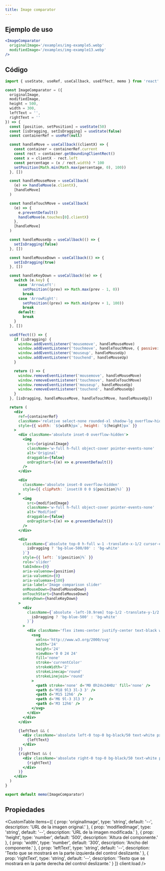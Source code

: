 ```yaml
---
title: Image comparator
---
```



<div className='flex items-center justify-center mx-auto not-prose'>
  <Alert
    title='Pista'
    content='Arrastra el control deslizante para comparar la apariencia de las dos imágenes 🕵️.'
    type='default'
    styleVariant='bordered'
    client:load
  />
</div>

<div className='flex items-center justify-center pt-10 pb-20 not-prose'>
  <ImageComparator
    originalImage='/examples/img-example5.webp'
    modifiedImage='/examples/img-example13.webp'
    client:load
  />
</div>

## Ejemplo de uso

<CodeBlock client:load>

```jsx
<ImageComparator
  originalImage='/examples/img-example5.webp'
  modifiedImage='/examples/img-example13.webp'
/>
```

</CodeBlock>

## Código

<CodeBlock client:load>

```jsx
import { useState, useRef, useCallback, useEffect, memo } from 'react'

const ImageComparator = ({
  originalImage,
  modifiedImage,
  height = 500,
  width = 300,
  leftText = '',
  rightText = ''
}) => {
  const [position, setPosition] = useState(50)
  const [isDragging, setIsDragging] = useState(false)
  const containerRef = useRef(null)

  const handleMove = useCallback((clientX) => {
    const container = containerRef.current
    const rect = container.getBoundingClientRect()
    const x = clientX - rect.left
    const percentage = (x / rect.width) * 100
    setPosition(Math.min(Math.max(percentage, 0), 100))
  }, [])

  const handleMouseMove = useCallback(
    (e) => handleMove(e.clientX),
    [handleMove]
  )

  const handleTouchMove = useCallback(
    (e) => {
      e.preventDefault()
      handleMove(e.touches[0].clientX)
    },
    [handleMove]
  )

  const handleMouseUp = useCallback(() => {
    setIsDragging(false)
  }, [])

  const handleMouseDown = useCallback(() => {
    setIsDragging(true)
  }, [])

  const handleKeyDown = useCallback((e) => {
    switch (e.key) {
      case 'ArrowLeft':
        setPosition((prev) => Math.max(prev - 1, 0))
        break
      case 'ArrowRight':
        setPosition((prev) => Math.min(prev + 1, 100))
        break
      default:
        break
    }
  }, [])

  useEffect(() => {
    if (isDragging) {
      window.addEventListener('mousemove', handleMouseMove)
      window.addEventListener('touchmove', handleTouchMove, { passive: false })
      window.addEventListener('mouseup', handleMouseUp)
      window.addEventListener('touchend', handleMouseUp)
    }

    return () => {
      window.removeEventListener('mousemove', handleMouseMove)
      window.removeEventListener('touchmove', handleTouchMove)
      window.removeEventListener('mouseup', handleMouseUp)
      window.removeEventListener('touchend', handleMouseUp)
    }
  }, [isDragging, handleMouseMove, handleTouchMove, handleMouseUp])

  return (
    <div
      ref={containerRef}
      className='relative select-none rounded-xl shadow-lg overflow-hidden'
      style={{ width: `${width}px`, height: `${height}px` }}
    >
      <div className='absolute inset-0 overflow-hidden'>
        <img
          src={originalImage}
          className='w-full h-full object-cover pointer-events-none'
          alt='Original'
          draggable={false}
          onDragStart={(e) => e.preventDefault()}
        />
      </div>

      <div
        className='absolute inset-0 overflow-hidden'
        style={{ clipPath: `inset(0 0 0 ${position}%)` }}
      >
        <img
          src={modifiedImage}
          className='w-full h-full object-cover pointer-events-none'
          alt='Modified'
          draggable={false}
          onDragStart={(e) => e.preventDefault()}
        />
      </div>

      <div
        className={`absolute top-0 h-full w-1 -translate-x-1/2 cursor-ew-resize transition-colors duration-150 ${
          isDragging ? 'bg-blue-500/80' : 'bg-white'
        }`}
        style={{ left: `${position}%` }}
        role='slider'
        tabIndex={0}
        aria-valuenow={position}
        aria-valuemin={0}
        aria-valuemax={100}
        aria-label='Image comparison slider'
        onMouseDown={handleMouseDown}
        onTouchStart={handleMouseDown}
        onKeyDown={handleKeyDown}
      >
        <div
          className={`absolute -left-[0.9rem] top-1/2 -translate-y-1/2 w-8 h-8 rounded-full flex items-center justify-center shadow-lg transition-colors duration-150 ${
            isDragging ? 'bg-blue-500' : 'bg-white'
          }`}
        >
          <div className='flex items-center justify-center text-black w-6 h-2 rounded-full'>
            <svg
              xmlns='http://www.w3.org/2000/svg'
              width='24'
              height='24'
              viewBox='0 0 24 24'
              fill='none'
              stroke='currentColor'
              strokeWidth='2'
              strokeLinecap='round'
              strokeLinejoin='round'
            >
              <path stroke='none' d='M0 0h24v24H0z' fill='none' />
              <path d='M18 9l3 3l-3 3' />
              <path d='M15 12h6' />
              <path d='M6 9l-3 3l3 3' />
              <path d='M3 12h6' />
            </svg>
          </div>
        </div>
      </div>

      {leftText && (
        <div className='absolute left-0 top-0 bg-black/50 text-white px-3 py-1.5 rounded-md text-sm'>
          {leftText}
        </div>
      )}
      {rightText && (
        <div className='absolute right-0 top-0 bg-black/50 text-white px-3 py-1.5 rounded-md text-sm'>
          {rightText}
        </div>
      )}
    </div>
  )
}

export default memo(ImageComparator)
```

</CodeBlock>

## Propiedades

<CustomTable
  items={[
    {
      prop: 'originalImage',
      type: 'string',
      default: '--',
      description: 'URL de la imagen original.'
    },
    {
      prop: 'modifiedImage',
      type: 'string',
      default: '--',
      description: 'URL de la imagen modificada.'
    },
    {
      prop: 'height',
      type: 'number',
      default: '500',
      description: 'Altura del componente.'
    },
    {
      prop: 'width',
      type: 'number',
      default: '300',
      description: 'Ancho del componente.'
    },
    {
      prop: 'leftText',
      type: 'string',
      default: '--',
      description:
        'Texto que se mostrará en la parte izquierda del control deslizante.'
    },
    {
      prop: 'rightText',
      type: 'string',
      default: '--',
      description:
        'Texto que se mostrará en la parte derecha del control deslizante.'
    }
  ]}
  client:load
/>
